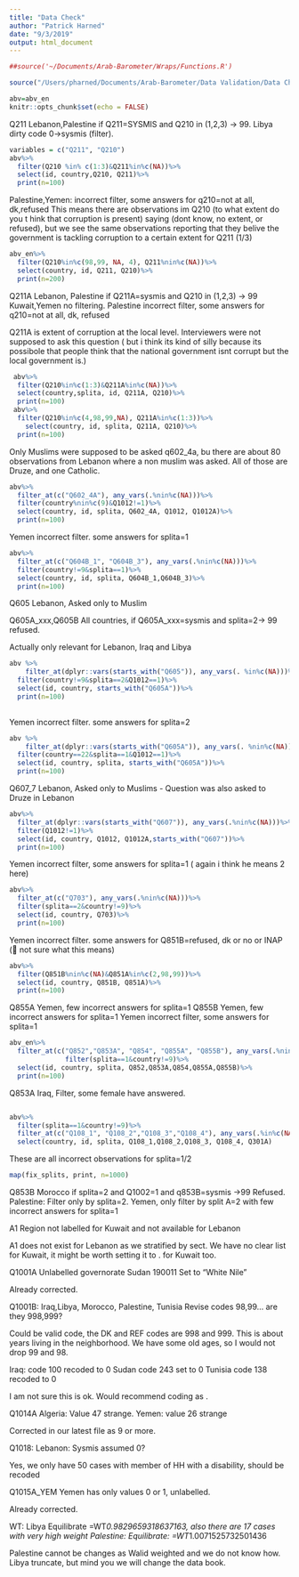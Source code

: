 ```yaml
---
title: "Data Check"
author: "Patrick Harned"
date: "9/3/2019"
output: html_document
---
```


```r
##source('~/Documents/Arab-Barometer/Wraps/Functions.R')

source("/Users/pharned/Documents/Arab-Barometer/Data Validation/Data Check.R")

abv=abv_en
knitr::opts_chunk$set(echo = FALSE)
```








Q211 Lebanon,Palestine if Q211=SYSMIS and Q210 in (1,2,3) -> 99. Libya dirty code 0->sysmis (filter). 

```r
variables = c("Q211", "Q210")
abv%>%
  filter(Q210 %in% c(1:3)&Q211%in%c(NA))%>%
  select(id, country,Q210, Q211)%>%
  print(n=100)
```
Palestine,Yemen: incorrect filter, some answers for q210=not at all, dk,refused
This means there are observations im Q210 (to what extent do you t hink that corruption is present) saying (dont know, no extent, or refused), but we see the same observations reporting that they belive the government is tackling corruption to a certain extent for Q211 (1/3)

```r
abv_en%>%
  filter(Q210%in%c(98,99, NA, 4), Q211%nin%c(NA))%>%
  select(country, id, Q211, Q210)%>%
  print(n=200)
```

Q211A Lebanon, Palestine if Q211A=sysmis and Q210 in (1,2,3) -> 99 Kuwait,Yemen no filtering. Palestine incorrect filter, some answers for q210=not at all, dk, refused

Q211A is extent of corruption at the local level. Interviewers were not supposed to ask this question ( but i think its kind of silly because its possibole that people think that the national government isnt corrupt but the local government is.)



```r
 abv%>%
  filter(Q210%in%c(1:3)&Q211A%in%c(NA))%>%
  select(country,splita, id, Q211A, Q210)%>%
  print(n=100)
 abv%>%
  filter(Q210%in%c(4,98,99,NA), Q211A%in%c(1:3))%>%
    select(country, id, splita, Q211A, Q210)%>%
  print(n=100)

```



Only Muslims were supposed to be asked q602_4a, bu there are about 80 observations from Lebanon where a non muslim was asked. All of those are Druze, and one Catholic.
```r
abv%>%
  filter_at(c("Q602_4A"), any_vars(.%nin%c(NA)))%>%
  filter(country%nin%c(9)&Q1012!=1)%>%
  select(country, id, splita, Q602_4A, Q1012, Q1012A)%>%
  print(n=100)
```




Yemen incorrect filter. some answers for splita=1
```r

abv%>%
  filter_at(c("Q604B_1", "Q604B_3"), any_vars(.%nin%c(NA)))%>%
  filter(country!=9&splita==1)%>%
  select(country, id, splita, Q604B_1,Q604B_3)%>%
  print(n=100)
```


Q605 Lebanon, Asked only to Muslim

Q605A_xxx,Q605B All countries, if Q605A_xxx=sysmis and splita=2-> 99 refused.

Actually only  relevant for Lebanon, Iraq and Libya


```r

abv %>% 
    filter_at(dplyr::vars(starts_with("Q605")), any_vars(. %in%c(NA)))%>%
  filter(country!=9&splita==2&Q1012==1)%>%
  select(id, country, starts_with("Q605A"))%>%
  print(n=100)
  


```
Yemen incorrect filter. some answers for splita=2
```r
abv %>% 
    filter_at(dplyr::vars(starts_with("Q605A")), any_vars(. %nin%c(NA)))%>%
  filter(country==22&splita==1&Q1012==1)%>%
  select(id, country, splita, starts_with("Q605A"))%>%
  print(n=100)
```



Q607_7 Lebanon, Asked only to Muslims - Question was also asked to Druze in Lebanon 


```r
abv%>%
  filter_at(dplyr::vars(starts_with("Q607")), any_vars(.%nin%c(NA)))%>%
  filter(Q1012!=1)%>%
  select(id, country, Q1012, Q1012A,starts_with("Q607"))%>%
  print(n=100)
```

Yemen incorrect filter, some answers for splita=1 ( again i think he means 2 here)

```r
abv%>%
  filter_at(c("Q703"), any_vars(.%nin%c(NA)))%>%
  filter(splita==2&country!=9)%>%
  select(id, country, Q703)%>%
  print(n=100)
```
 Yemen incorrect filter. some answers for Q851B=refused, dk or no or INAP ( not sure what this means)
```r

abv%>%
  filter(Q851B%nin%c(NA)&Q851A%in%c(2,98,99))%>%
  select(id, country, Q851B, Q851A)%>%
  print(n=100)

```
Q855A  Yemen, few incorrect answers for splita=1
Q855B Yemen, few incorrect answers for splita=1
Yemen incorrect filter, some answers for splita=1
```r
abv_en%>%
  filter_at(c("Q852","Q853A", "Q854", "Q855A", "Q855B"), any_vars(.%nin%c(NA)))%>%
              filter(splita==1&country!=9)%>%
  select(id, country, splita, Q852,Q853A,Q854,Q855A,Q855B)%>%
  print(n=100)
```


 Q853A Iraq, Filter, some female have answered. 
```r

```

```r
abv%>%
  filter(splita==1&country!=9)%>%
  filter_at(c("Q108_1", "Q108_2","Q108_3","Q108_4"), any_vars(.%in%c(NA)))%>%
  select(country, id, splita, Q108_1,Q108_2,Q108_3, Q108_4, Q301A)
```

These are all incorrect observations for splita=1/2
```r
map(fix_splits, print, n=1000)
```
Q853B Morocco if splita=2 and Q1002=1 and q853B=sysmis ->99 Refused.  Palestine: Filter only by splita=2. Yemen, only filter by split A=2 with few incorrect answers for splita=1

A1 Region not labelled for Kuwait and not available for Lebanon

A1 does not exist for Lebanon as we stratified by sect. We have no clear list for Kuwait, it might be worth setting it to . for Kuwait too. 


Q1001A Unlabelled governorate Sudan 190011 Set to "White Nile"

Already corrected. 


Q1001B: Iraq,Libya, Morocco, Palestine, Tunisia Revise codes 98,99... are they 998,999?

Could be valid code, the DK and REF codes are 998 and 999. This is about years living in the neighborhood. We have some old ages, so I would not drop 99 and 98. 

Iraq: code 100 recoded to 0
Sudan code 243 set to 0
Tunisia code 138 recoded to 0

I am not sure this is ok. Would recommend coding as .

Q1014A Algeria: Value 47 strange. Yemen: value 26 strange

Corrected in our latest file as 9 or more. 

Q1018: Lebanon: Sysmis assumed 0?

Yes, we only have 50 cases with member of HH with a disability, should be recoded

Q1015A_YEM Yemen has only values 0 or 1, unlabelled.

Already corrected. 

WT:
Libya Equilibrate =WT*0.9829659318637163, also there are 17 cases with very high weight
Palestine: Equilibrate: =WT*1.0071525732501436

Palestine cannot be changes as Walid weighted and we do not know how. Libya truncate, but mind you we will change the data book. 




